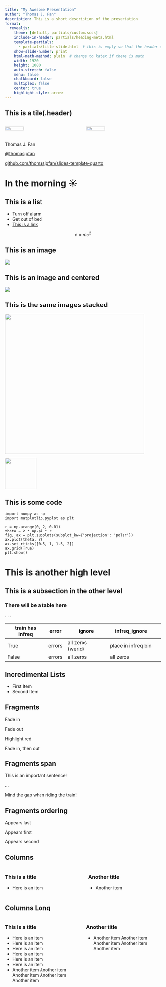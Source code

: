 ```yaml
---
title: "My Awesome Presentation"
author: "Thomas J. Fan"
description: This is a short description of the presentation
format:
  revealjs:
    theme: [default, partials/custom.scss]
    include-in-header: partials/heading-meta.html
    template-partials:
      - partials/title-slide.html  # this is empty so that the header slide is defined below
    show-slide-number: print
    html-math-method: plain  # change to katex if there is math
    width: 1920
    height: 1080
    auto-stretch: false
    menu: false
    chalkboard: false
    multiplex: false
    center: true
    highlight-style: arrow
---
```


## This is a tile(.header)

:::: {.columns .text-align-center}
::: {.column}
![](images/favicon_org.png){width=50%}
:::
::: {.column}
![](images/favicon_org.png){width=50%}
:::
::::

:::: {.social-media}
::: {.author}
Thomas J. Fan
:::
[@thomasjpfan](https://www.github.com/thomasjpfan){.author-link}

[](https://www.github.com/thomasjpfan){.fa-brands .fa-github}
[](https://www.twitter.com/thomasjpfan){.fa-brands .fa-twitter}
[](https://www.linkedin.com/in/thomasjpfan/){.fa-brands .fa-linkedin}

[github.com/thomasjpfan/slides-template-quarto](https://www.github.com/thomasjpfan/slides-template-quarto){.talk-link}
::::

# In the morning ☀️

## This is a list

- Turn off alarm
- Get out of bed
- [This is a link](https://github.com)

$$
e=mc^2
$$

## This is an image

![](images/favicon_org.png)

## This is an image and centered

![](images/favicon_org.png){fig-align="center"}

## This is the same images stacked

::: {.r-stack}
![](images/favicon_org.png){.fragment width="450"}

![](images/favicon_org.png){.fragment width="100" fig-aligned="center"}
:::

## This is some code

```.python
import numpy as np
import matplotlib.pyplot as plt

r = np.arange(0, 2, 0.01)
theta = 2 * np.pi * r
fig, ax = plt.subplots(subplot_kw={'projection': 'polar'})
ax.plot(theta, r)
ax.set_rticks([0.5, 1, 1.5, 2])
ax.grid(True)
plt.show()
```

# This is another high level

## This is a subsection in the other level
### There will be a table here

. . .

| train has infreq | error  | ignore            | infreq_ignore       |   |
|------------------|--------|-------------------|---------------------|---|
| True             | errors | all zeros (werid) | place in infreq bin |   |
| False            | errors | all zeros         | all zeros           |   |


## Incredimental Lists

::: {.incremental}
- First Item
- Second Item
:::

## Fragments

::: {.fragment}
Fade in
:::

::: {.fragment .fade-out}
Fade out
:::

::: {.fragment .highlight-green}
Highlight red
:::

::: {.fragment .fade-in-then-out}
Fade in, then out
:::

## Fragments span

This is an [important sentence!]{.fragment .highlight-red}

...

Mind the [gap]{.fragment .fade-in} when riding the train!

## Fragments ordering

::: {.fragment fragment-index=3}
Appears last
:::

::: {.fragment fragment-index=1}
Appears first
:::

::: {.fragment fragment-index=2}
Appears second
:::


## Columns

:::: {.columns}
::: {.column}
### This is a title
- Here is an item
:::

::: {.column}
### Another title
- Another item
:::
::::


## Columns Long

:::: {.columns .g-middle}
::: {.column}
### This is a title
- Here is an item
- Here is an item
- Here is an item
- Here is an item
- Here is an item
- Here is an item
- Another item Another item Another item Another item Another item

:::

::: {.column .fragment .g-center}
### Another title
- Another item Another item Another item Another item Another item
:::
::::
